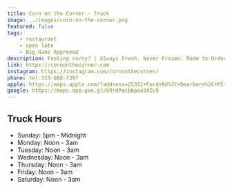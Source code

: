 ```yaml
---
title: Corn on the Corner - Truck
image: ../images/corn-on-the-corner.png
featured: false
tags:
    - restaurant
    - open late
    - Big Hamz Approved
description: Feeling corny? | Always Fresh. Never Frozen. Made to Order.
link: https://cornonthecorner.com
instagram: https://instagram.com/cornonthecorner/
phone: tel:313-888-7397
apple: https://maps.apple.com/?address=25351+Ford+Rd%2C+Dearborn%2C+MI+48128%2C+United+States&auid=377077367690697962&ll=42.3264511%2C-83.2870531&lsp=9902&q=Corn+On+The+Corner
google: https://maps.app.goo.gl/89rdPqcb6poo3dZu9
---
```


## Truck Hours

- Sunday: 5pm - Midnight 
- Monday: Noon - 3am
- Tuesday: Noon - 3am
- Wednesday: Noon - 3am
- Thursday: Noon - 3am
- Friday: Noon - 3am
- Saturday: Noon - 3am
